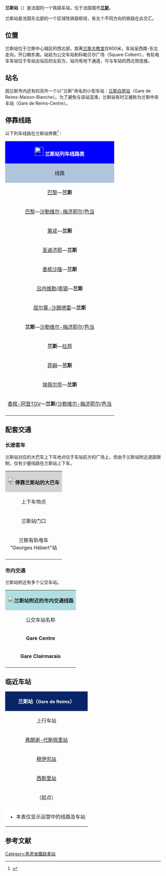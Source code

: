 {{noteTA
|G1=交通
|G2=法國地名
|T=zh-cn:兰斯站;zh-hk:蘭斯站;zh-tw:漢斯車站;
|1=zh-cn:兰斯站;zh-hk:蘭斯站;zh-tw:漢斯車站;
|2=zh-cn:兰斯;zh-hk:蘭斯;zh-tw:漢斯;
|3=zh-cn:公交;zh-tw:公車;zh-hk:巴士;zh-sg:巴士;zh-my:巴士;zh-mo:巴士;
|4=zh-hans:快速公交;zh-hk:巴士快速交通;zh-tw:快捷巴士;
}}
{{Infobox station
| name          =[[File:Sncf-logo.svg|32x32px]]兰斯站<br>Gare de Reims
| type          = [[法国铁路|法国铁路]]
| image = File:Gare de Reims-2015.jpg
|image_caption = 兰斯站（2015年）
| address       = {{FRA}}[[马恩省|马恩省]][[兰斯|兰斯]]
| latd          = 49
| latm          = 15
| lats          = 33
| latNS         = N
| longd         = 4
| longm         = 01
| longs         = 27
| longEW        = E
| operator = [[File:Sncf-logo.svg|32x32px]]
| coordinates_display = yes
| iso_region    = FR
| line          = 
* {{link-fr|苏瓦松－济韦铁路|Ligne de Soissons à Givet}}
* [[埃佩尔奈－兰斯铁路|埃佩尔奈－兰斯铁路]]
* [[香槟沙隆－兰斯铁路|香槟沙隆－兰斯铁路]]
* [[兰斯－拉昂铁路|兰斯－拉昂铁路]]
| platform      = 4
| tracks        = 9
| elevation = 84米
| opened        = 1858年6月10日
| services = 
* [[TGV|TGV]]
* TER Champagne-Ardenne
* Intercités
| rebuilt = 1937年
| status = 使用中
| closed        = 
| passengers= 约381.7万人次<ref>{{Cite web|url=https://ressources.data.sncf.com/explore/dataset/frequentation-gares/?sort=voyageurs_2014&q=reims|title=Fréquentation en gares|accessdate=2016-11-13|author=SNCF|date=|language=法语|publisher=SNCF Open Data|archive-date=2019-09-12|archive-url=https://web.archive.org/web/20190912224948/https://ressources.data.sncf.com/explore/dataset/frequentation-gares/?sort=voyageurs_2014&q=reims|dead-url=no}}</ref>
| pass_year= 2015年
| station_type = 客运车站，兼办货运业务
| connections = 
*[[兰斯城市公共交通|兰斯城市公共交通]]
*奥布省城际客运
| route_map =
| map_locator   = 
| note =
}}

'''兰斯站'''（{{lang-fr|Gare de Reims}}）是法国的一个铁路车站，位于法国城市'''[[兰斯|兰斯]]'''。

兰斯站是法国东北部的一个区域性铁路枢纽，有五个不同方向的铁路在此交汇。

==位置==

兰斯站位于兰斯中心城区的西北部，距离[[兰斯大教堂|兰斯大教堂]]仅600米。车站呈西南-东北走向，开口朝东南。站前为公交车站和科勒贝尔广场（Square Colbert），有轨电车车站位于车站出站后的左前方。站内有地下通道，可与车站的西北侧连接。

==站名==

因兰斯市内还有的另外一个以"兰斯"命名的小型车站：[[兰斯白房站|兰斯白房站]]（Gare de Reims-Maison-Blanche）。为了避免与该站混淆，兰斯站有时又被称为兰斯中央车站（Gare de Reims-Centre）。

== 停靠线路 ==

{{动态列表|最后更新时间：2016年11月22日。本章节内容仅供参考，不排除临时性的变更。欢迎修正和补充}}

以下列车线路在兰斯站停靠<ref>{{Cite web|url=http://www.sncf.com/fr/gare/horaires/reims|title=兰斯站实时列车时刻表|accessdate=2016-05-03|author=SNCF|date=|language=法语|publisher=SNCF|archive-date=2018-02-22|archive-url=https://web.archive.org/web/20180222113426/http://www.sncf.com/fr/gare/horaires/reims|dead-url=no}}</ref>：

{| class="wikitable mw-collapsible" 
|colspan="5" style="background:#0000FF" align="center" |[[File:Sncf-logo.svg|28x28px]] <font color=#FFFFFF>'''兰斯站列车线路表'''</font>
|-
!style="background:#B0C4DE"| 线路
!style="background:#B0C4DE"|车种
!style="background:#B0C4DE"|上一站
!style="background:#B0C4DE"|下一站
!style="background:#B0C4DE"|大致运行频率{{noteTag|name=noteA}}
|-
|[[巴黎东站|巴黎]]—'''兰斯'''
| rowspan="2" align="center" |'''[[TGV|TGV]]'''
|[[巴黎东站|巴黎]]
|（终点）
|每天6趟左右
|-
|[[巴黎东站|巴黎]]—[[沙勒维尔-梅济耶尔站|沙勒维尔-梅济耶尔]]/[[色当站|色当]]
|[[巴黎东站|巴黎]]
|[[赫泰勒站|赫泰勒]]
|每天2趟左右
|-
|rowspan="2"|[[第戎城站|第戎]]—'''兰斯'''
| rowspan="1" align="center" |'''[[法国城际列车|INTERCITÉS]]'''
|[[小穆尔默隆站|小穆尔默隆]]
|（终点）
|每天1趟
|-
| rowspan="10" align="center"|'''[[法国大区列车|TER]]'''
|[[小穆尔默隆站|小穆尔默隆]]
|（终点）
|每天1~2趟
|-
|[[圣迪济耶站|圣迪济耶]]—'''兰斯'''
|[[小穆尔默隆站|小穆尔默隆]]/[[希勒里站|希勒里]]
|（终点）
|每天1~2趟
|-
|[[香槟沙隆站|香槟沙隆]]—'''兰斯'''
|[[普吕内站|普吕内]]/[[西勒里站|西勒里]]
|（终点）
|每天2趟左右
|-
|[[吕内维勒站|吕内维勒]]/[[南锡城站|南锡]]—'''兰斯'''
|[[弗朗谢-代斯佩里站|弗朗谢-代斯佩里]]
|（终点）
|每天1~2趟
|-
|[[尾山站|屈尔蒙-沙朗德雷]]—'''兰斯'''
|[[弗朗谢-代斯佩里站|弗朗谢-代斯佩里]]
|（终点）
|每天2趟左右
|-
|'''兰斯'''—[[沙勒维尔-梅济耶尔站|沙勒维尔-梅济耶尔]]/[[色当站|色当]]
|（起点）
|[[巴赞库尔站|巴赞库尔]]/[[赫泰勒站|赫泰勒]]
|每天8趟左右
|-
|'''兰斯'''—[[拉昂站|拉昂]]
|（起点）
|[[库尔西-布里蒙站|库尔西-布里蒙]]/[[吉尼库尔站|吉尼库尔]]
|每天3~8趟
|-
|[[菲姆站|菲姆]]—'''兰斯'''
|[[容谢里站|容谢里]]/[[穆伊宗站|穆伊宗]]
|（终点）
|每天2~10趟
|-
|[[埃佩尔奈站|埃佩尔奈]]—'''兰斯'''
|[[弗朗谢-代斯佩里站|弗朗谢-代斯佩里]]
|（终点）
|每天7趟左右
|-
|[[香槟-阿登TGV站|香槟-阿登TGV]]—'''兰斯'''/[[沙勒维尔-梅济耶尔站|沙勒维尔-梅济耶尔]]/[[色当站|色当]]
|[[香槟-阿登TGV站|香槟-阿登TGV]]/[[弗朗谢-代斯佩里站|弗朗谢-代斯佩里]]
|（终点）/[[巴赞库尔站|巴赞库尔]]/[[赫泰勒站|赫泰勒]]
|每天3趟左右
|-
|colspan="5" style="background:#FFFFFF"|{{noteFoot|1=
{{noteTag|name=noteA|1=在本栏中，往返1次为"1趟"；除特别标明外，其数据仅工作日有效，周末及节假日列车数量可能会减少}}
}}
|}
==配套交通==
===长途客车===

兰斯站对应的大巴车上下车地点位于车站前方的广场上，但由于兰斯站附近道路限制，仅有少量线路在兰斯站上下车。

{| class="wikitable mw-collapsible" 
|colspan="3" align="center" style="background:#D3D3D3" |[[File:BSicon_BUS.svg|24x24px]]'''停靠兰斯站的大巴车'''
|-
!align="center" |上下车地点
!align="center" |运营单位
!align="center" |主要目的地{{noteTag|name=noteA}}
|-
| rowspan="2" align="center" |兰斯站门口
|align="center" |奥布省城际客运<br>[http://www.courriersdelaube.fr/media/boite_utiles/Horaires/ETE/LR140_Troyes_Chalons_en_Champagne_Reims_-_2eme_sem_2015.pdf Courriers de l'Aube] {{Wayback|url=http://www.courriersdelaube.fr/media/boite_utiles/Horaires/ETE/LR140_Troyes_Chalons_en_Champagne_Reims_-_2eme_sem_2015.pdf |date=20160629214838 }}
|[[特鲁瓦|特鲁瓦]]
|-
|align="center" |[[SNCF|SNCF]]
|（''当某条铁路线施工或罢工时，SNCF可能会提供途径该线路沿途站点的大巴车''{{noteTag|name=noteB}}）
|-
| align="center"|兰斯有轨电车<br>"Georges Hébert"站
|align="center" |马恩省城际客运<br>[http://www.marnemobilite.fr/marne_mobilite-381-Plan_du_rseau Marne Mobilité] {{Wayback|url=http://www.marnemobilite.fr/marne_mobilite-381-Plan_du_rseau |date=20160211090552 }}
|[[科尔米西|科尔米西]]、[[奥梅南库尔|奥梅南库尔]]、[[波马克尔_(马恩省)|波马克勒]]、[[贝特尼维尔|贝特尼维尔]]{{noteTag|name=noteC}}
|-
|colspan="3" style="background:#FFFFFF"|{{noteFoot|1=
{{noteTag|name=noteA|1=本栏不包括可以联程中转前往的目的地}}
{{noteTag|name=noteB|1=其车票可与SNCF的同线路车票通用}}
{{noteTag|name=noteC|1=大部分城际客运线路仅周一至五开行}}
}}
|}

===市内交通===
兰斯站附近有多个公交车站。
{| class="wikitable mw-collapsible" 
|colspan="3" align="center" style="background:#AFDFE4"|[[File:Bus-logo.svg|21x21px]]'''兰斯站附近的市内交通线路'''
|-
!align="center" |公交车站名称
!align="center" |位置
!align="center" |停靠线路{{noteTag|name=noteA}}<ref>{{Cite web|url=http://www.citura.fr/ftp/document/Citura_reseau_2015_2016.pdf|title=兰斯市区公交线路地图查询|accessdate=2016-05-03|author=Citura（兰斯城市公共交通公司）|date=|language=法语|publisher=Citura|archive-date=2021-05-03|archive-url=https://web.archive.org/web/20210503100334/https://www.citura.fr/ftp/document/Citura_reseau_2015_2016.pdf|dead-url=no}}</ref>
|-
|rowspan="2" |'''Gare Centre'''
|车站东北侧的有轨电车车站
|有轨电车A线和B线
|-
|车站正前方
|2路、3路、4路、6路、7路、8路、9路、11路、30路、C线（老城区小公交）、N线（夜间线）
|-
|'''Gare Clairmarais'''{{noteTag|name=noteB}}
|车站西侧（后门）
|4路、9路
|-
|colspan="3" style="background:#FFFFFF"|{{noteFoot|1=
{{noteTag|name=noteA|1=部分市区公交线路周日及节假日停运}}
{{noteTag|name=noteB|1=Gare Centre和Gare Clairmarais之间可通过兰斯站内的地下通道连接}}
}}
|}

==临近车站==

{|class="wikitable mw-collapsible" style="margin: 0 auto; width:51em;"
|colspan="3"  style="background:#082567" align="center"|<font color=#FFFFFF>'''兰斯站（<span style="font-size:11pt;">Gare de Reims</span>）'''</font>
|-
!上行车站
!线路
!下行车站
|-
|align="center" |[[弗朗谢-代斯佩里站|弗朗谢-代斯佩里站]]
|align="center" |'''[[埃佩尔奈－兰斯铁路|埃佩尔奈－兰斯铁路]]'''
|align="center" |（终点）
|-
|align="center" |[[穆伊宗站|穆伊宗站]]
|align="center" |'''{{link-fr|苏瓦松－济韦铁路|Ligne de Soissons à Givet}}'''
|align="center" |[[巴赞库尔站|巴赞库尔站]]
|-
|align="center" |[[西勒里站|西勒里站]]
|align="center" |'''[[香槟沙隆－兰斯铁路|香槟沙隆－兰斯铁路]]'''
|align="center" |（终点）
|-
|align="center" |（起点）
|align="center" |'''[[兰斯－拉昂铁路|兰斯－拉昂铁路]]'''
|align="center" |[[库尔西-布里蒙站|库尔西-布里蒙站]]
|-
|colspan="3" style="background:#FFFFFF"|
*本表仅显示运营中的线路及车站
|}

== 参考文献 ==
{{Reflist}}

{{法国主要火车站列表}}
[[Category:馬恩省鐵路車站|Category:馬恩省鐵路車站]]